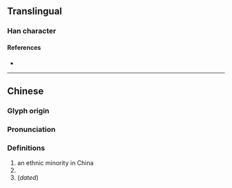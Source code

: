 {{character info/new}}
==Translingual==

===Han character===
{{Han char|rn=94|rad=犬|as=05|sn=8|four=46210|canj=KHAM|ids=⿰犭旦}}

====References====
* {{Han ref|kx=0709.150|dkj=20348|dj=1122.030|hdz=21339.090|uh=72DA|ud=29402|bh=CD63|bd=52579}}

----

==Chinese==
{{zh-forms}}

===Glyph origin===
{{Han etym}}

===Pronunciation===
{{zh-pron
|m=dàn
|c=daan3
|mc=y
|oc=y
|cat=
}}

===Definitions===
{{zh-hanzi}}

# an ethnic minority in China
# {{zh-only|獦狚|a mythical wolf-like beast with a red head and the eyes of a mouse}}
# (''dated'') {{zh-alt-form|旦}}